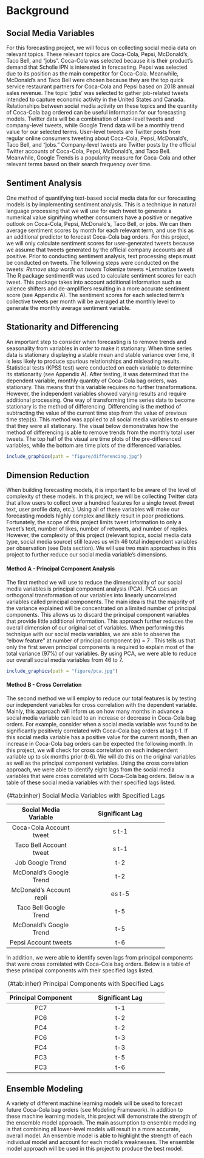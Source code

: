 <!--
This is for including Chapter 1.  Notice that it's also good practice to name your chunk.  This will help you debug potential issues as you knit.  The chunk above is called intro and the one below is called background.  Feel free to change the name of the Rmd file as you wish, but don't forget to change it here from 01-background.Rmd.
-->

<!--
The {#background} text after the chapter declaration will allow us to link throughout the document back to the beginning of of the background section.  These labels will automatically be generated (if not specified) by changing the spaces to hyphens and capital letters to lowercase.  Look for the reference to this label at the beginning of Chapter 2.
-->

# Background {#background .unnumbered}

## Social Media Variables {.unnumbered}
For this forecasting project, we will focus on collecting social media data on relevant topics. These relevant topics are Coca-Cola, Pepsi, McDonald’s, Taco Bell, and “jobs”.  Coca-Cola was selected because it is their product’s demand that Scholle IPN is interested in forecasting. Pepsi was selected due to its position as the main competitor for Coca-Cola.  Meanwhile, McDonald’s and Taco Bell were chosen because they are the top quick service restaurant partners for Coca-Cola and Pepsi based on 2018 annual sales revenue. The topic ‘jobs’ was selected to gather job-related tweets intended to capture economic activity in the United States and Canada.  Relationships between social media activity on these topics and the quantity of Coca-Cola bag ordered can be useful information for our forecasting models.
Twitter data will be a combination of user-level tweets and company-level tweets, while Google Trend data will be a monthly trend value for our selected terms.  User-level tweets are Twitter posts from regular online consumers tweeting about Coca-Cola, Pepsi, McDonald’s, Taco Bell, and “jobs.”  Company-level tweets are Twitter posts by the official Twitter accounts of Coca-Cola, Pepsi, McDonald’s, and Taco Bell.  Meanwhile, Google Trends is a popularity measure for Coca-Cola and other relevant terms based on their search frequency over time. 

## Sentiment Analysis {.unnumbered}
One method of quantifying text-based social media data for our forecasting models is by implementing sentiment analysis.  This is a technique in natural language processing that we will use for each tweet to generate a numerical value signifying whether consumers have a positive or negative outlook on Coca-Cola, Pepsi, McDonald’s, Taco Bell, or jobs.  We can then average sentiment scores by month for each relevant term, and use this as an additional predictor to forecast Coca-Cola bag orders.  For this project, we will only calculate sentiment scores for user-generated tweets because we assume that tweets generated by the official company accounts are all positive.
Prior to conducting sentiment analysis, text processing steps must be conducted on tweets. The following steps were conducted on the tweets:
*Remove stop words on tweets
*Tokenize tweets
*Lemmatize tweets   
The R package sentimentR was used to calculate sentiment scores for each tweet. This package takes into account additional information such as valence shifters and de-amplifiers resulting in a more accurate sentiment score (see Appendix A).  The sentiment scores for each selected term’s collective tweets per month will be averaged at the monthly level to generate the monthly average sentiment variable.  

## Stationarity and Differencing {.unnumbered}
An important step to consider when forecasting is to remove trends and seasonality from variables in order to make it stationary.  When time series data is stationary displaying a stable mean and stable variance over time, it is less likely to produce spurious relationships and misleading results.  Statistical tests (KPSS test) were conducted on each variable to determine its stationarity (see Appendix A).  After testing, it was determined that the dependent variable, monthly quantity of Coca-Cola bag orders, was stationary.  This means that this variable requires no further transformations.  However, the independent variables showed varying results and require additional processing.  One way of transforming time series data to become stationary is the method of differencing.  Differencing is the method of subtracting the value of the current time step from the value of previous time step(s).  This method was applied to all social media variables to ensure that they were all stationary.  The visual below demonstrates how the method of differencing is able to remove trends from the monthly total user tweets.  The top half of the visual are time plots of the pre-differenced variables, while the bottom are time plots of the differenced variables.

```r
include_graphics(path = "figure/differencing.jpg")
```

## Dimension Reduction {.unnumbered}
When building forecasting models, it is important to be aware of the level of complexity of these models.  In this project, we will be collecting Twitter data that allow users to collect over a hundred features for a single tweet (tweet text, user profile data, etc.).  Using all of these variables will make our forecasting models highly complex and likely result in poor predictions.  Fortunately, the scope of this project limits tweet information to only a tweet’s text, number of likes, number of retweets, and number of replies.  However, the complexity of this project (relevant topics, social media data type, social media source) still leaves us with 46 total independent variables per observation (see Data section).  We will use two main approaches in this project to further reduce our social media variable’s dimensions.

#### Method A - Principal Component Analysis {.unnumbered} 
The first method we will use to reduce the dimensionality of our social media variables is principal component analysis (PCA).  PCA uses an orthogonal transformation of our variables into linearly uncorrelated variables called principal components.   The main idea is that the majority of the variance explained will be concentrated on a limited number of principal components.  This allows us to discard the principal component variables that provide little additional information.  This approach further reduces the overall dimension of our original set of variables.  When performing this technique with our social media variables, we are able to observe the “elbow feature” at number of principal component (n) = 7 .  This tells us that only the first seven principal components is required to explain most of the total variance (97%) of our variables. By using PCA, we were able to reduce our overall social media variables from 46 to 7.

```r
include_graphics(path = "figure/pca.jpg")
```

#### Method B - Cross Correlation {.unnumbered}
The second method we will employ to reduce our total features is by testing our independent variables for cross correlation with the dependent variable.  Mainly, this approach will inform us on how many months in advance a social media variable can lead to an increase or decrease in Coca-Cola bag orders. For example, consider when a social media variable was found to be significantly positively correlated with Coca-Cola bag orders at lag t-1.  If this social media variable has a positive value for the current month, then an increase in Coca-Cola bag orders can be expected the following month. In this project, we will check for cross correlation on each independent variable up to six months prior (t-6). We will do this on the original variables as well as the principal component variables. Using the cross correlation approach, we were able to identify eight lags from the social media variables that were cross correlated with Coca-Cola bag orders. Below is a table of these social media variables with their specified lags listed. 

----------------------------------------------------------
  Social Media Variable             Significant Lag   
------------------------- -------------------------------- 
  Coca-Cola  Account tweets               t-1                     
  
  Taco Bell  Account tweets               t-1                       
  
  Job Google Trend                        t-2                        
  
  McDonald’s Google Trend                 t-2
  
  McDonald’s Account replies              t-5
  
  Taco Bell Google Trend                  t-5
  
  McDonald’s Google Trend                 t-5
  
  Pepsi Account tweets                    t-6
------------------------- ----------------------------------------- 
Table: (\#tab:inher) Social Media Variables with Specified Lags

In addition, we were able to identify seven lags from principal components that were cross correlated with Coca-Cola bag orders.  Below is a table of these principal components with their specified lags listed. 

----------------------------------------------------------
  Principal Component             Significant Lag   
------------------------- -------------------------------- 
           PC7                            t-1                     
  
           PC6                            t-2                          
  
           PC4                            t-2                         
  
           PC6                            t-3
  
           PC4                            t-3
  
           PC3                            t-5
  
           PC3                            t-6
------------------------- ----------------------------------------- 
Table: (\#tab:inher) Principal Components with Specified Lags

## Ensemble Modeling {.unnumbered}
A variety of different machine learning models will be used to forecast future Coca-Cola bag orders (see Modeling Framework).  In addition to these machine learning models, this project will demonstrate the strength of the ensemble model approach. The main assumption to ensemble modeling is that combining all lower-level models will result in a more accurate, overall model. An ensemble model is able to highlight the strength of each individual model and account for each model’s weaknesses.  The ensemble model approach will be used in this project to produce the best model.


\newpage
